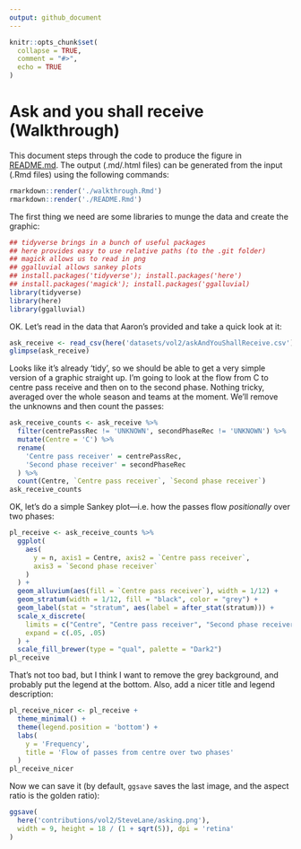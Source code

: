 ```yaml
---
output: github_document
---
```


<!-- README.md is generated from README.Rmd. Please edit that file -->

```r
knitr::opts_chunk$set(
  collapse = TRUE,
  comment = "#>",
  echo = TRUE
)
```

# Ask and you shall receive (Walkthrough)

This document steps through the code to produce the figure in [README.md](./README.md). The output (.md/.html files) can be generated from the input (.Rmd files) using the following commands:

```r
rmarkdown::render('./walkthrough.Rmd')
rmarkdown::render('./README.Rmd')
```

The first thing we need are some libraries to munge the data and create the graphic:

```r
## tidyverse brings in a bunch of useful packages
## here provides easy to use relative paths (to the .git folder)
## magick allows us to read in png
## ggalluvial allows sankey plots
## install.packages('tidyverse'); install.packages('here')
## install.packages('magick'); install.packages('ggalluvial)
library(tidyverse)
library(here)
library(ggalluvial)
```

OK. Let's read in the data that Aaron's provided and take a quick look at it:

```r
ask_receive <- read_csv(here('datasets/vol2/askAndYouShallReceive.csv'))
glimpse(ask_receive)
```

Looks like it's already 'tidy', so we should be able to get a very simple version of a graphic straight up. I'm going to look at the flow from C to centre pass receive and then on to the second phase. Nothing tricky, averaged over the whole season and teams at the moment. We'll remove the unknowns and then count the passes:

```r
ask_receive_counts <- ask_receive %>%
  filter(centrePassRec != 'UNKNOWN', secondPhaseRec != 'UNKNOWN') %>%
  mutate(Centre = 'C') %>%
  rename(
    'Centre pass receiver' = centrePassRec,
    'Second phase receiver' = secondPhaseRec
  ) %>%
  count(Centre, `Centre pass receiver`, `Second phase receiver`)
ask_receive_counts
```

OK, let's do a simple Sankey plot&mdash;i.e. how the passes flow _positionally_ over two phases:

```r
pl_receive <- ask_receive_counts %>%
  ggplot(
    aes(
      y = n, axis1 = Centre, axis2 = `Centre pass receiver`,
      axis3 = `Second phase receiver`
    )
  ) +
  geom_alluvium(aes(fill = `Centre pass receiver`), width = 1/12) +
  geom_stratum(width = 1/12, fill = "black", color = "grey") +
  geom_label(stat = "stratum", aes(label = after_stat(stratum))) +
  scale_x_discrete(
    limits = c("Centre", "Centre pass receiver", "Second phase receiver"),
    expand = c(.05, .05)
  ) +
  scale_fill_brewer(type = "qual", palette = "Dark2")
pl_receive
```

That's not too bad, but I think I want to remove the grey background, and probably put the legend at the bottom. Also, add a nicer title and legend description:

```r
pl_receive_nicer <- pl_receive +
  theme_minimal() +
  theme(legend.position = 'bottom') +
  labs(
    y = 'Frequency',
    title = 'Flow of passes from centre over two phases'
  )
pl_receive_nicer
```

Now we can save it (by default, `ggsave` saves the last image, and the aspect ratio is the golden ratio):

```r
ggsave(
  here('contributions/vol2/SteveLane/asking.png'),
  width = 9, height = 18 / (1 + sqrt(5)), dpi = 'retina'
)

```
